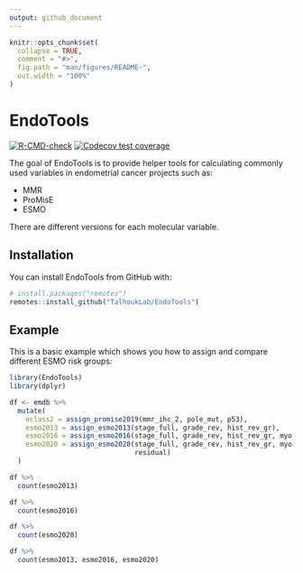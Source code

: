 ```yaml
---
output: github_document
---
```


<!-- README.md is generated from README.Rmd. Please edit that file -->

```r
knitr::opts_chunk$set(
  collapse = TRUE,
  comment = "#>",
  fig.path = "man/figures/README-",
  out.width = "100%"
)
```

# EndoTools

<!-- badges: start -->
[![R-CMD-check](https://github.com/TalhoukLab/EndoTools/workflows/R-CMD-check/badge.svg)](https://github.com/TalhoukLab/EndoTools/actions)
[![Codecov test coverage](https://codecov.io/gh/TalhoukLab/EndoTools/branch/master/graph/badge.svg)](https://codecov.io/gh/TalhoukLab/EndoTools?branch=master)
<!-- badges: end -->

The goal of EndoTools is to provide helper tools for calculating commonly used variables in endometrial cancer projects such as:

- MMR
- ProMisE
- ESMO

There are different versions for each molecular variable.

## Installation

You can install EndoTools from GitHub with:

``` r
# install.packages("remotes")
remotes::install_github("TalhoukLab/EndoTools")
```

## Example

This is a basic example which shows you how to assign and compare different ESMO risk groups:

```r
library(EndoTools)
library(dplyr)

df <- emdb %>%
  mutate(
    eclass2 = assign_promise2019(mmr_ihc_2, pole_mut, p53),
    esmo2013 = assign_esmo2013(stage_full, grade_rev, hist_rev_gr),
    esmo2016 = assign_esmo2016(stage_full, grade_rev, hist_rev_gr, myo, lvi),
    esmo2020 = assign_esmo2020(stage_full, grade_rev, hist_rev_gr, myo, lvi, eclass2,
                               residual)
  )

df %>% 
  count(esmo2013)

df %>% 
  count(esmo2016)

df %>% 
  count(esmo2020)

df %>% 
  count(esmo2013, esmo2016, esmo2020)
```

